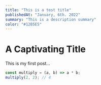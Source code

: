 ```yaml
---
title: "This is a test title"
publishedAt: "January, 6th. 2022"
summary: "This is a description summary"
color: "#12B5E5"
---
```


# A Captivating Title

This is my first post...

```ts showLineNumbers title="multiply.js" {3}
const multiply = (a, b) => a * b;
multiply(2, 2); // 4
```
